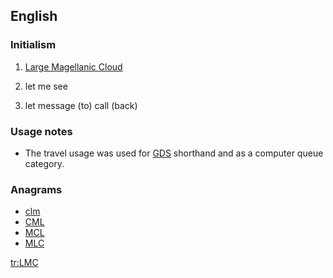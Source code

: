 ==English==

===Initialism===
{{rfc-header|Initialism}}
{{head|en|initialism}}

# {{context|galaxy|lang=en}} [[w:Large Magellanic Cloud|Large Magellanic Cloud]]
# {{context|internet slang|lang=en}} let me see
# {{context|travel|dated|lang=en}} let message (to) call (back)

===Usage notes===
* The travel usage was used for [[GDS]] shorthand and as a computer queue category.

===Anagrams===
* [[clm#English|clm]]
* [[CML#English|CML]]
* [[MCL#English|MCL]]
* [[MLC#English|MLC]]

[[tr:LMC]]